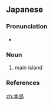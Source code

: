 ==Japanese==
{{ja-kanjitab|ほん|とう|yomi=o}}

===Pronunciation===
* {{ja-pron|ほんとう|y=o|acc=1|acc_ref=NHK}}

===Noun===
{{ja-noun|ほんとう}}

# main island

===References===
<references/>

[[zh:本島]]